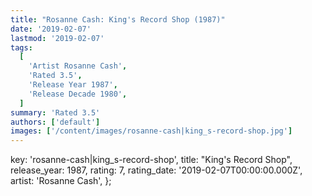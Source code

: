 ```yaml
---
title: "Rosanne Cash: King's Record Shop (1987)"
date: '2019-02-07'
lastmod: '2019-02-07'
tags:
  [
    'Artist Rosanne Cash',
    'Rated 3.5',
    'Release Year 1987',
    'Release Decade 1980',
  ]
summary: 'Rated 3.5'
authors: ['default']
images: ['/content/images/rosanne-cash|king_s-record-shop.jpg']
---
```


  key: 'rosanne-cash|king_s-record-shop',
  title: "King's Record Shop",
  release_year: 1987,
  rating: 7,
  rating_date: '2019-02-07T00:00:00.000Z',
  artist: 'Rosanne Cash',
};

<MusicRating data={data} />
